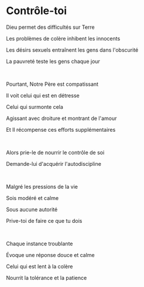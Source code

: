 # Contrôle-toi

Dieu permet des difficultés sur Terre

Les problèmes de colère inhibent les innocents

Les désirs sexuels entraînent les gens dans l'obscurité

La pauvreté teste les gens chaque jour

<br />

Pourtant, Notre Père est compatissant

Il voit celui qui est en détresse

Celui qui surmonte cela

Agissant avec droiture et montrant de l'amour

Et Il récompense ces efforts supplémentaires

<p></p>

<br />

Alors prie-le de nourrir le contrôle de soi

Demande-lui d'acquérir l'autodiscipline

<br />

Malgré les pressions de la vie

Sois modéré et calme

Sous aucune autorité

Prive-toi de faire ce que tu dois

<br />

Chaque instance troublante

Évoque une réponse douce et calme

Celui qui est lent à la colère

Nourrit la tolérance et la patience